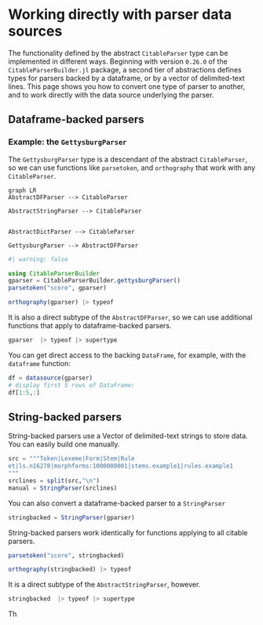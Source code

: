 # Working directly with parser data sources


The functionality defined by the abstract `CitableParser` type can be implemented in different ways. Beginning with version `0.26.0` of the `CitableParserBuilder.jl` package, a second tier of abstractions defines types for parsers backed by a dataframe, or by a vector of delimited-text lines. This page shows you how to convert one type of parser to another, and to work directly with the data source underlying the parser.


## Dataframe-backed parsers

### Example: the `GettysburgParser`

The `GettysburgParser` type is a descendant of the abstract `CitableParser`, so we can use functions like `parsetoken`, and `orthography` that work with any `CitableParser`.

```mermaid
graph LR
AbstractDFParser --> CitableParser

AbstractStringParser --> CitableParser


AbstractDictParser --> CitableParser

GettysburgParser --> AbstractDFParser
```


```julia
#| warning: false

using CitableParserBuilder
gparser = CitableParserBuilder.gettysburgParser()
parsetoken("score", gparser)

```

```julia
orthography(gparser) |> typeof
```


It is also a direct subtype of the `AbstractDFParser`, so we can use additional functions that apply to dataframe-backed parsers.
```julia
gparser  |> typeof |> supertype
```

You can get direct access to the backing `DataFrame`, for example, with the `dataframe` function:

```julia
df = datasource(gparser)
# display first 5 rows of DataFrame:
df[1:5,:]
```



## String-backed parsers


String-backed parsers use a Vector of delimited-text strings to store data.  You can easily build one manually.
```julia
src = """Token|Lexeme|Form|Stem|Rule
et|ls.n16278|morphforms:1000000001|stems.example1|rules.example1
"""
srclines = split(src,"\n")
manual = StringParser(srclines)
```

You can also convert a dataframe-backed parser to a `StringParser`

```julia
stringbacked = StringParser(gparser)
```


String-backed parsers work identically for functions applying to all citable parsers.

```julia
parsetoken("score", stringbacked)
```

```julia
orthography(stringbacked) |> typeof
```

It is a direct subtype of the `AbstractStringParser`, however.

```julia
stringbacked  |> typeof |> supertype
```

Th